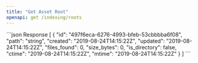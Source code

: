 ```yaml
---
title: "Get Asset Root"
openapi: get /indexing/roots
---
```

<ResponseExample>
    ```json Response
    [
    {
        "id": "497f6eca-6276-4993-bfeb-53cbbbba6f08",
        "path": "string",
        "created": "2019-08-24T14:15:22Z",
        "updated": "2019-08-24T14:15:22Z",
        "files_found": 0,
        "size_bytes": 0,
        "is_directory": false,
        "ctime": "2019-08-24T14:15:22Z",
        "mtime": "2019-08-24T14:15:22Z"
    }
    ]
    ```
</ResponseExample>